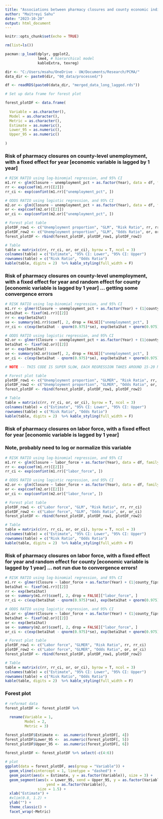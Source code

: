 ```yaml
---
title: "Associations between pharmacy closures and county economic indicators"
author: "Maitreyi Sahu"
date: "2023-10-20"
output: html_document
---
```


```r
knitr::opts_chunk$set(echo = TRUE)

rm(list=ls())

pacman::p_load(dplyr, ggplot2, 
               lme4, # hierarchical model
               kableExtra, texreg)

dir <- "C:/Users/msahu/OneDrive - UW/Documents/Research/PCMA/"
data_dir <- paste0(dir, "00_data/processed/")

df <- readRDS(paste0(data_dir, "merged_data_long_lagged.rds"))

# Set up data frame for forest plot

forest_plotDF <- data.frame(
  
  Variable = as.character(),
  Model = as.character(),
  Metric = as.character(),
  Estimate = as.numeric(),
  Lower_95 = as.numeric(),
  Upper_95 = as.numeric()
  
)
```

### Risk of pharmacy closures on county-level unemployment, with a fixed effect for year [economic variable is lagged by 1 year]

```r
# RISK RATIO using log-binomial regression, and 95% CI
m1.rr <- glm(Closure ~ unemployment_pct + as.factor(Year), data = df, family = binomial(link = "log"))
rr <- exp(coef(m1.rr)[[2]])
rr_ci <- exp(confint(m1.rr)["unemployment_pct", ])

# ODDS RATIO using logistic regression, and 95% CI
m2.or <- glm(Closure ~ unemployment_pct + as.factor(Year), data = df, family = binomial(link = "logit"))
or <- exp(coef(m2.or)[[2]])
or_ci <- exp(confint(m2.or)["unemployment_pct", ])
```

```r
# Forest plot table
plotDF_row1 <- c("Unemployment proportion", "GLM", "Risk Ratio", rr, rr_ci)
plotDF_row2 <- c("Unemployment proportion", "GLM", "Odds Ratio", or, or_ci)
forest_plotDF <- rbind(forest_plotDF, plotDF_row1, plotDF_row2)

# Table
table = matrix(c(rr, rr_ci, or, or_ci), byrow = T, ncol = 3)
colnames(table) = c("Estimate", "95% CI: Lower", "95% CI: Upper")
rownames(table) = c("Risk Ratio", "Odds Ratio")
kable(table, digits = 2)  %>% kable_styling(full_width = F)
```

   
### Risk of pharmacy closures on county-level unemployment, with a fixed effect for year and random effect for county [economic variable is lagged by 1 year] ... getting some convergence errors

```r
# RISK RATIO using log-binomial regression, and 95% CI
m1.rr <- glmer(Closure ~ unemployment_pct + as.factor(Year) + (1|county_fips), data = df, family = binomial(link = "log"))
beta1hat <- fixef(m1.rr)[[2]]
rr <- exp(beta1hat)
se <- summary(m1.rr)$coef[, 2, drop = FALSE]["unemployment_pct", ] 
rr_ci <- c(exp(beta1hat - qnorm(0.975)*se), exp(beta1hat + qnorm(0.975)*se))

# ODDS RATIO using logistic regression, and 95% CI
m2.or <- glmer(Closure ~ unemployment_pct + as.factor(Year) + (1|county_fips), data = df, family = binomial(link = "logit"))
beta1hat <- fixef(m2.or)[[2]]
or <- exp(beta1hat)
se <- summary(m2.or)$coef[, 2, drop = FALSE]["unemployment_pct", ] 
or_ci <- c(exp(beta1hat - qnorm(0.975)*se), exp(beta1hat + qnorm(0.975)*se))

# NOTE -- THIS CODE IS SUPER SLOW, EACH REGRESSION TAKES AROUND 15-20 MIN.... see if there's a way to speed up??
```

```r
# Forest plot table
plotDF_row1 <- c("Unemployment proportion", "GLMER", "Risk Ratio", rr, rr_ci)
plotDF_row2 <- c("Unemployment proportion", "GLMER", "Odds Ratio", or, or_ci)
forest_plotDF <- rbind(forest_plotDF, plotDF_row1, plotDF_row2)

# Table
table = matrix(c(rr, rr_ci, or, or_ci), byrow = T, ncol = 3)
colnames(table) = c("Estimate", "95% CI: Lower", "95% CI: Upper")
rownames(table) = c("Risk Ratio", "Odds Ratio")
kable(table, digits = 2)  %>% kable_styling(full_width = F)
```
    
    
    

### Risk of pharmacy closures on labor force, with a fixed effect for year [economic variable is lagged by 1 year]
### Note, probably need to log or normalize this variable

```r
# RISK RATIO using log-binomial regression, and 95% CI
m1.rr <- glm(Closure ~ labor_force + as.factor(Year), data = df, family = binomial(link = "log"))
rr <- exp(coef(m1.rr)[[2]])
rr_ci <- exp(confint(m1.rr)["labor_force", ])

# ODDS RATIO using logistic regression, and 95% CI
m2.or <- glm(Closure ~ labor_force + as.factor(Year), data = df, family = binomial(link = "logit"))
or <- exp(coef(m2.or)[[2]])
or_ci <- exp(confint(m2.or)["labor_force", ])
```

```r
# Forest plot table
plotDF_row1 <- c("Labor force", "GLM", "Risk Ratio", rr, rr_ci)
plotDF_row2 <- c("Labor force", "GLM", "Odds Ratio", or, or_ci)
forest_plotDF <- rbind(forest_plotDF, plotDF_row1, plotDF_row2)

# Table
table = matrix(c(rr, rr_ci, or, or_ci), byrow = T, ncol = 3)
colnames(table) = c("Estimate", "95% CI: Lower", "95% CI: Upper")
rownames(table) = c("Risk Ratio", "Odds Ratio")
kable(table, digits = 2)  %>% kable_styling(full_width = F)
```


### Risk of pharmacy closures on labor force, with a fixed effect for year and random effect for county [economic variable is lagged by 1 year] ... not run due to convergence errors!

```r
# RISK RATIO using log-binomial regression, and 95% CI
m1.rr <- glmer(Closure ~ labor_force + as.factor(Year) + (1|county_fips), data = df, family = binomial(link = "log"))
beta1hat <- fixef(m1.rr)[[2]]
rr <- exp(beta1hat)
se <- summary(m1.rr)$coef[, 2, drop = FALSE]["labor_force", ] 
rr_ci <- c(exp(beta1hat - qnorm(0.975)*se), exp(beta1hat + qnorm(0.975)*se))

# ODDS RATIO using logistic regression, and 95% CI
m2.or <- glmer(Closure ~ labor_force + as.factor(Year) + (1|county_fips), data = df, family = binomial(link = "logit"))
beta1hat <- fixef(m2.or)[[2]]
or <- exp(beta1hat)
se <- summary(m2.or)$coef[, 2, drop = FALSE]["labor_force", ] 
or_ci <- c(exp(beta1hat - qnorm(0.975)*se), exp(beta1hat + qnorm(0.975)*se))
```


```r
# Forest plot table
plotDF_row1 <- c("Labor force", "GLMER", "Risk Ratio", rr, rr_ci)
plotDF_row2 <- c("Labor force", "GLMER", "Odds Ratio", or, or_ci)
forest_plotDF <- rbind(forest_plotDF, plotDF_row1, plotDF_row2)

# Table
table = matrix(c(rr, rr_ci, or, or_ci), byrow = T, ncol = 3)
colnames(table) = c("Estimate", "95% CI: Lower", "95% CI: Upper")
rownames(table) = c("Risk Ratio", "Odds Ratio")
kable(table, digits = 2)  %>% kable_styling(full_width = F)
```
  
  

### Forest plot

```r

# reformat data
forest_plotDF <- forest_plotDF %>% 
  
  rename(Variable = 1,
         Model = 2, 
         Metric = 3) 

forest_plotDF$Estimate <-  as.numeric(forest_plotDF[, 4])
forest_plotDF$Lower_95 <-  as.numeric(forest_plotDF[, 5])
forest_plotDF$Upper_95 <-  as.numeric(forest_plotDF[, 6])
  
forest_plotDF <- forest_plotDF %>% select(-c(4:6))

# plot
ggplot(data = forest_plotDF, aes(group = "Variable")) +
  geom_vline(xintercept = 1, linetype = "dashed") +
  geom_point(aes(x = Estimate, y = as.factor(Variable)), size = 3) +
  geom_segment(aes(x = Lower_95, xend = Upper_95, y = as.factor(Variable), 
                   yend = as.factor(Variable)), 
               size = 1.5) +
  xlab("Estimate") + 
  #xlim(0.8, 1.2) +
  ylab("") +
  theme_classic() +
  facet_wrap(~Metric) 


```

